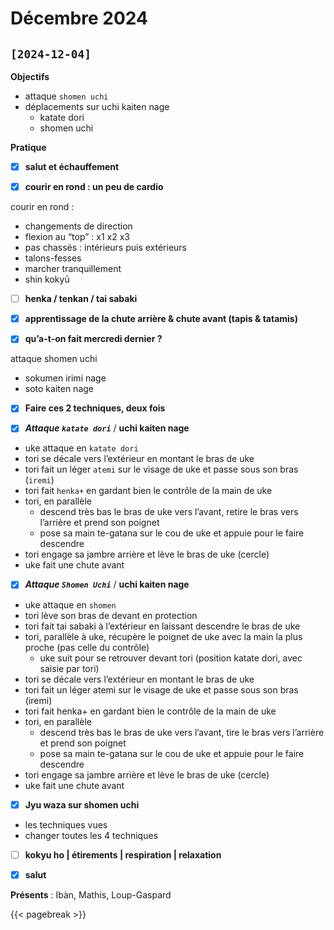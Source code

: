 # Décembre 2024 {.unnumbered}

## `[2024-12-04]`

**Objectifs**

- attaque `shomen uchi`
- déplacements sur uchi kaiten nage
  - katate dori
  - shomen uchi

**Pratique**

- [x] **salut et échauffement**

- [x] **courir en rond : un peu de cardio**

::: {.callout-tip title="cardio" collapse="true"}
courir en rond : 

- changements de direction
- flexion au "top" : x1 x2 x3
- pas chassés : intérieurs puis extérieurs
- talons-fesses
- marcher tranquillement
- shin kokyū
:::

- [ ] **henka / tenkan / tai sabaki**

- [x] **apprentissage de la chute arrière & chute avant (tapis & tatamis)**

- [x] **qu'a-t-on fait mercredi dernier ?**

::: {.callout-tip title="rappel" collapse="true"}
attaque shomen uchi

- sokumen irimi nage
- soto kaiten nage
:::

- [x] **Faire ces 2 techniques, deux fois**

- [x] _**Attaque `katate dori`**_ / **uchi kaiten nage**

::: {.callout-tip title="consignes" collapse="true"}
- uke attaque en `katate dori`
- tori se décale vers l'extérieur en montant le bras de uke
- tori fait un léger `atemi` sur le visage de uke et passe sous son bras (`iremi`)
- tori fait `henka+` en gardant bien le contrôle de la main de uke
- tori, en parallèle
  - descend très bas le bras de uke vers l'avant, retire le bras vers l'arrière et prend son poignet
  - pose sa main te-gatana sur le cou de uke et appuie pour le faire descendre
- tori engage sa jambre arrière et lève le bras de uke (cercle)
- uke fait une chute avant
:::

- [x] _**Attaque `Shomen Uchi`**_ / **uchi kaiten nage**

::: {.callout-tip title="consignes" collapse="true"}
- uke attaque en `shomen`
- tori lève son bras de devant en protection
- tori fait tai sabaki à l'extérieur en laissant descendre le bras de uke
- tori, parallèle à uke, récupère le poignet de uke avec la main la plus proche (pas celle du contrôle)
  - uke suit pour se retrouver devant tori (position katate dori, avec saisie par tori)
- tori se décale vers l'extérieur en montant le bras de uke
- tori fait un léger atemi sur le visage de uke et passe sous son bras (iremi)
- tori fait henka+ en gardant bien le contrôle de la main de uke
- tori, en parallèle
  - descend très bas le bras de uke vers l'avant, tire le bras vers l'arrière et prend son poignet
  - pose sa main te-gatana sur le cou de uke et appuie pour le faire descendre
- tori engage sa jambre arrière et lève le bras de uke (cercle)
- uke fait une chute avant
:::

- [x] **Jyu waza sur shomen uchi** 

::: {.callout-tip title="consignes" collapse="true"}
- les techniques vues
- changer toutes les 4 techniques
:::

- [ ] **kokyu ho | étirements | respiration | relaxation**

- [x] **salut**

**Présents** : Ibàn, Mathis, Loup-Gaspard

{{< pagebreak >}}

